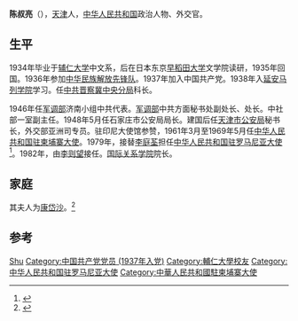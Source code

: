 {{Otheruses|other=名为陈叔亮的其他人物|陈叔亮}}

'''陈叔亮'''（{{bd|1911年||1995年|}}），[[天津|天津]]人，[[中华人民共和国|中华人民共和国]]政治人物、外交官。

== 生平 ==
1934年毕业于[[辅仁大学|辅仁大学]]中文系，后在日本东京[[早稻田大学|早稻田大学]]文学院读研，1935年回国。1936年参加[[中华民族解放先锋队|中华民族解放先锋队]]。1937年加入中国共产党。1938年入[[延安马列学院|延安马列学院]]学习。任[[中共晋察冀中央分局|中共晋察冀中央分局]]科长。

1946年任[[军调部|军调部]]济南小组中共代表。[[军调部|军调部]]中共方面秘书处副处长、处长。中社部一室副主任。1948年5月任石家庄市公安局局长。建国后任[[天津市公安局|天津市公安局]]秘书长，外交部亚洲司专员。驻印尼大使馆参赞，1961年3月至1969年5月任[[中华人民共和国驻柬埔寨大使|中华人民共和国驻柬埔寨大使]]。1979年，接替[[李庭荃|李庭荃]]担任[[中国驻罗马尼亚大使列表|中华人民共和国驻罗马尼亚大使]]<ref>{{cite web|author=中华人民共和国外交部|title=中国驻罗马尼亚历任大使|url=http://www.fmprc.gov.cn/chn/gxh/zlb/zgwjrw/2167/2172/t9233.htm|publisher=中华人民共和国外交部|accessdate=2012-03-03}}</ref>。1982年，由[[李则望|李则望]]接任。[[国际关系学院|国际关系学院]]院长。

== 家庭 ==
其夫人为[[康岱沙|康岱沙]]。<ref>{{Cite web|url=http://jn.huaien.com/g1004387/n_14770.htm|title=外交官乔冠华和夫人龚澎的爱情故事|accessdate=2018-09|author=|date=|publisher=}}</ref>

== 参考 ==
{{reflist}}

{{start box}}
{{s-dip}}
{{succession box|[[王幼平|王幼平]]|[[康矛召|康矛召]]|[[中国驻柬埔寨大使列表|中华人民共和国驻柬埔寨大使]]|1961年3月－1969年5月}}
{{succession box|[[李庭荃|李庭荃]]|[[李则望|李则望]]|[[中国驻罗马尼亚大使列表|中华人民共和国驻罗马尼亚大使]]|1979年1月－1982年12月}}
{{end box}}

{{中国政治人物小作品}}

{{Authority control}}
{{DEFAULTSORT:Chen陈}}
[[Category:陈姓|Shu]]
[[Category:中国共产党党员_(1937年入党)|Category:中国共产党党员 (1937年入党)]]
[[Category:輔仁大學校友|Category:輔仁大學校友]]
[[Category:中华人民共和国驻罗马尼亚大使|Category:中华人民共和国驻罗马尼亚大使]]
[[Category:中華人民共和國駐柬埔寨大使|Category:中華人民共和國駐柬埔寨大使]]